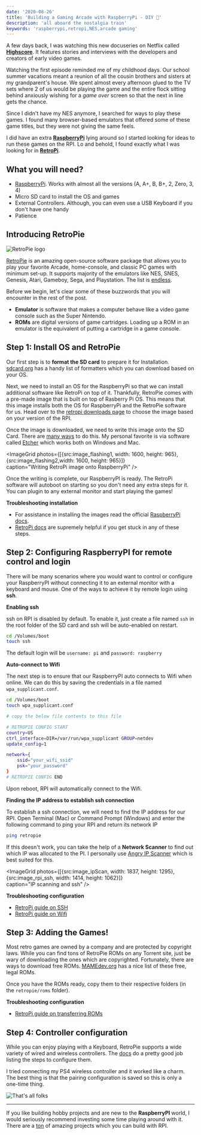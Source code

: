 ```yaml
---
date: '2020-08-26'
title: 'Building a Gaming Arcade with RaspberryPi - DIY 👾'
description: 'all aboard the nostalgia train'
keywords: 'raspberrypi,retropi,NES,arcade gaming'
---
```



A few days back, I was watching this new docuseries on Netflix called [**Highscore**](https://www.netflix.com/title/81019087).
It features stories and interviews with the developers and creators of early video games.

Watching the first episode reminded me of my childhood days. Our school summer vacations meant a reunion of all the cousin brothers and sisters at my grandparent's house.
We spent almost every afternoon glued to the TV sets where 2 of us would be playing the game and the entire flock sitting behind anxiously wishing for a _game over_ screen so that the next in line gets the chance.

Since I didn't have my NES anymore, I searched for ways to play these games. I found many browser-based emulators that offered some of these game titles, but they were not giving the same feels.

I did have an extra [**RaspberryPi**](https://www.raspberrypi.org/) lying around so I started looking for ideas to run these games on the RPI. Lo and behold, I found exactly what I was looking for in [**RetroPi**](https://retropie.org.uk/).

## What you will need?

- [RaspberryPi](https://www.raspberrypi.org/). Works with almost all the versions (A, A+, B, B+, 2, Zero, 3, 4)
- Micro SD card to install the OS and games
- External Controllers. Although, you can even use a USB Keyboard if you don't have one handy
- Patience

## Introducing RetroPie

<img src={image_rpi_logo} alt="RetroPie logo" />

[RetroPie](https://retropie.org.uk/) is an amazing open-source software package that allows you to play your favorite Arcade, home-console, and classic PC games with minimum set-up.
It supports majority of the emulators like NES, SNES, Genesis, Atari, Gameboy, Sega, and Playstation. The list is [endless](https://retropie.org.uk/docs/Supported-Systems/).

Before we begin, let's clear some of these buzzwords that you will encounter in the rest of the post.

- **Emulator** is software that makes a computer behave like a video game console such as the Super Nintendo.
- **ROMs** are digital versions of game cartridges. Loading up a ROM in an emulator is the equivalent of putting a cartridge in a game console.

## Step 1: Install OS and RetroPie

Our first step is to **format the SD card** to prepare it for Installation. [sdcard.org](https://www.sdcard.org/downloads/formatter/) has a handy list of formatters which you can download based on your OS.

Next, we need to install an OS for the RaspberryPi so that we can install additional software like RetroPi on top of it.
Thankfully, RetroPie comes with a pre-made image that is built on top of Rasberry Pi OS.
This means that this image installs both the OS for RaspberryPi and the RetroPie software for us.
Head over to the [retropi downloads page](https://retropie.org.uk/download/) to choose the image based on your version of the RPI.

Once the image is downloaded, we need to write this image onto the SD Card.
There are [many ways](https://retropie.org.uk/docs/First-Installation/#installation) to do this. My personal favorite is via software called [Etcher](https://www.balena.io/etcher/) which works both on Windows and Mac.

<ImageGrid
photos={[{src:image_flashing1, width: 1600, height: 965}, {src:image_flashing2,width: 1600, height: 965}]}  
caption="Writing RetroPi image onto RaspberryPi"
/>

Once the writing is complete, our RaspberryPI is ready. The RetroPi software will autoboot on starting so you don't need any extra steps for it. You can plugin to any external monitor and start playing the games!

**Troubleshooting installation**

- For assistance in installing the images read the official [RaspberryPi docs](https://www.raspberrypi.org/documentation/installation/installing-images/).
- [RetroPi docs](https://retropie.org.uk/docs/First-Installation/) are supremely helpful if you get stuck in any of these steps.

## Step 2: Configuring RaspberryPI for remote control and login

There will be many scenarios where you would want to control or configure your RaspberryPI without connecting it to an external monitor with a keyboard and mouse.
One of the ways to achieve it by remote login using **ssh**.

**Enabling ssh**

ssh on RPI is disabled by default. To enable it, just create a file named `ssh` in the root folder of the SD card and ssh will be auto-enabled on restart.

```bash
cd /Volumes/boot
touch ssh
```

The default login will be `username: pi` and `password: raspberry`

**Auto-connect to Wifi**

The next step is to ensure that our RaspberryPI auto connects to Wifi when online. We can do this by saving the credentials in a file named `wpa_supplicant.conf`.

```bash
cd /Volumes/boot
touch wpa_supplicant.conf

# copy the below file contents to this file

# RETROPIE CONFIG START
country=US
ctrl_interface=DIR=/var/run/wpa_supplicant GROUP=netdev
update_config=1

network={
    ssid="your_wifi_ssid"
    psk="your_password"
}
# RETROPIE CONFIG END
```

Upon reboot, RPI will automatically connect to the Wifi.

**Finding the IP address to establish ssh connection**

To establish a ssh connection, we will need to find the IP address for our RPI.
Open Terminal (Mac) or Command Prompt (Windows) and enter the following command to ping your RPI and return its network IP

```bash
ping retropie
```

If this doesn't work, you can take the help of a **Network Scanner** to find out which IP was allocated to the PI.
I personally use [Angry IP Scanner](https://angryip.org/) which is best suited for this.

<ImageGrid
photos={[{src:image_ipScan, width: 1837, height: 1295},{src:image_rpi_ssh, width: 1414, height: 1062}]}  
caption="IP scanning and ssh"
/>

**Troubleshooting configuration**

- [RetroPi guide on SSH](https://retropie.org.uk/docs/SSH/)
- [RetroPi guide on Wifi](https://retropie.org.uk/docs/Wifi/)

## Step 3: Adding the Games!

Most retro games are owned by a company and are protected by copyright laws.
While you can find tons of RetroPie ROMs on any Torrent site, just be wary of downloading the ones which are copyrighted.
Fortunately, there are ways to download free ROMs. [MAMEdev.org](https://www.mamedev.org/roms/) has a nice list of these free, legal ROMs.

Once you have the ROMs ready, copy them to their respective folders (in the `retropie/roms` folder).

**Troubleshooting configuration**

- [RetroPi guide on transferring ROMs](https://retropie.org.uk/docs/First-Installation/#transferring-roms)

## Step 4: Controller configuration

While you can enjoy playing with a Keyboard, RetroPie supports a wide variety of wired and wireless controllers.
The [docs](https://retropie.org.uk/docs/Keyboard-Controllers/) do a pretty good job listing the steps to configure them.

I tried connecting my PS4 wireless controller and it worked like a charm.
The best thing is that the pairing configuration is saved so this is only a one-time thing.

<img src={image_thats_all} alt="That's all folks"/>

---

If you like building hobby projects and are new to the **RaspberryPI** world, I would seriously recommend investing some time playing around with it.
There are a [ton](https://howchoo.com/g/ywrkztg1nda/raspberry-pi-projects) of amazing projects which you can build with RPI.
